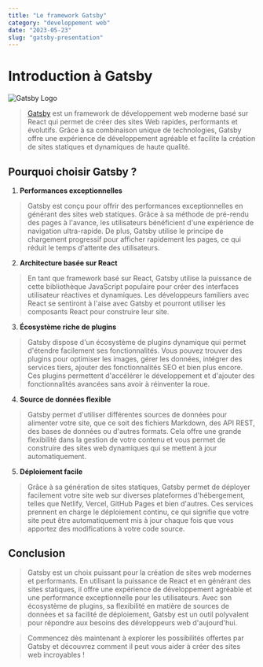 ```yaml
---
title: "Le framework Gatsby"
category: "developpement web"
date: "2023-05-23"
slug: "gatsby-presentation"
---
```


# Introduction à Gatsby

![Gatsby Logo](../images/icon.png)

> [Gatsby](https://www.gatsbyjs.com/) est un framework de développement web moderne basé sur React qui permet de créer des sites Web rapides, performants et évolutifs. Grâce à sa combinaison unique de technologies, Gatsby offre une expérience de développement agréable et facilite la création de sites statiques et dynamiques de haute qualité.

## Pourquoi choisir Gatsby ?

1. **Performances exceptionnelles**

> Gatsby est conçu pour offrir des performances exceptionnelles en générant des sites web statiques. Grâce à sa méthode de pré-rendu des pages à l'avance, les utilisateurs bénéficient d'une expérience de navigation ultra-rapide. De plus, Gatsby utilise le principe de chargement progressif pour afficher rapidement les pages, ce qui réduit le temps d'attente des utilisateurs.

2. **Architecture basée sur React**

> En tant que framework basé sur React, Gatsby utilise la puissance de cette bibliothèque JavaScript populaire pour créer des interfaces utilisateur réactives et dynamiques. Les développeurs familiers avec React se sentiront à l'aise avec Gatsby et pourront utiliser les composants React pour construire leur site.

3. **Écosystème riche de plugins**

> Gatsby dispose d'un écosystème de plugins dynamique qui permet d'étendre facilement ses fonctionnalités. Vous pouvez trouver des plugins pour optimiser les images, gérer les données, intégrer des services tiers, ajouter des fonctionnalités SEO et bien plus encore. Ces plugins permettent d'accélérer le développement et d'ajouter des fonctionnalités avancées sans avoir à réinventer la roue.

4. **Source de données flexible**

> Gatsby permet d'utiliser différentes sources de données pour alimenter votre site, que ce soit des fichiers Markdown, des API REST, des bases de données ou d'autres formats. Cela offre une grande flexibilité dans la gestion de votre contenu et vous permet de construire des sites web dynamiques qui se mettent à jour automatiquement.

5. **Déploiement facile**

> Grâce à sa génération de sites statiques, Gatsby permet de déployer facilement votre site web sur diverses plateformes d'hébergement, telles que Netlify, Vercel, GitHub Pages et bien d'autres. Ces services prennent en charge le déploiement continu, ce qui signifie que votre site peut être automatiquement mis à jour chaque fois que vous apportez des modifications à votre code source.

## Conclusion

> Gatsby est un choix puissant pour la création de sites web modernes et performants. En utilisant la puissance de React et en générant des sites statiques, il offre une expérience de développement agréable et une performance exceptionnelle pour les utilisateurs. Avec son écosystème de plugins, sa flexibilité en matière de sources de données et sa facilité de déploiement, Gatsby est un outil polyvalent pour répondre aux besoins des développeurs web d'aujourd'hui.

> Commencez dès maintenant à explorer les possibilités offertes par Gatsby et découvrez comment il peut vous aider à créer des sites web incroyables !